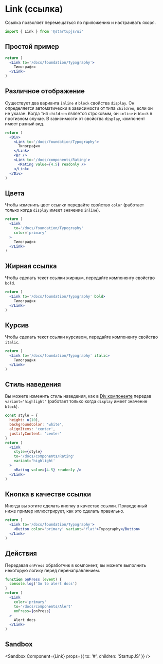 
# Link (ссылка)

Ссылка позволяет перемещаться по приложению и настраивать якоря.

```jsx
import { Link } from '@startupjs/ui'
```

## Простой пример

```jsx example
return (
  <Link to='/docs/foundation/Typography'>
    Типография
  </Link>
)
```

## Различное отображение

Существует два варианта `inline` и `block` свойства `display`. Он определяется автоматически в зависимости от типа `children`, если он не указан. Когда тип `children` является строковым, он `inline` и `block` в противном случае. В зависимости от свойства `display`, компонент имеет разный вид.

```jsx example
return (
  <Div>
    <Link to='/docs/foundation/Typography'>
      Типография
    </Link>
    <Br />
    <Link to='/docs/components/Rating'>
      <Rating value={4.5} readonly />
    </Link>
  </Div>
)
```

## Цвета

Чтобы изменить цвет ссылки передайте свойство `color` (работает только когда `display` имеет значение `inline`).

```jsx example
return (
  <Link
    to='/docs/foundation/Typography'
    color='primary'
  >
    Типография
  </Link>
)
```

## Жирная ссылка

Чтобы сделать текст ссылки жирным, передайте компоненту свойство `bold`.

```jsx example
return (
  <Link to='/docs/foundation/Typography' bold>
    Типография
  </Link>
)
```

## Курсив

Чтобы сделать текст ссылки курсивом, передайте компоненту свойство `italic`.

```jsx example
return (
  <Link to='/docs/foundation/Typography' italic>
    Типография
  </Link>
)
```

## Стиль наведения

Вы можете изменить стиль наведения, как в [Div компоненте](/docs/components/Div) передав `variant='highlight'` (работает только когда `display` имеет значение `block`).

```jsx example
const style = {
  height: u(10),
  backgroundColor: 'white',
  alignItems: 'center',
  justifyContent: 'center'
}
return (
  <Link
    style={style}
    to='/docs/components/Rating'
    variant='highlight'
  >
    <Rating value={4.5} readonly />
  </Link>
)
```

## Кнопка в качестве ссылки

Иногда вы хотите сделать кнопку в качестве ссылки. Приведенный ниже пример иллюстрирует, как это сделать правильно.

```jsx example
return (
  <Link to='/docs/foundation/Typography'>
    <Button color='primary' variant='flat'>Typography</Button>
  </Link>
)
```

## Действия

Передавая `onPress` обработчик в компонент, вы можете выполнить некоторую логику перед перенаправлением.

```jsx example
function onPress (event) {
  console.log('Go to alert docs')
}
return (
  <Link
    color='primary'
    to='/docs/components/Alert'
    onPress={onPress}
  >
    Alert docs
  </Link>
)
```

## Sandbox

<Sandbox
  Component={Link}
  props={{
    to: '#',
    children: 'StartupJS'
  }}
/>
